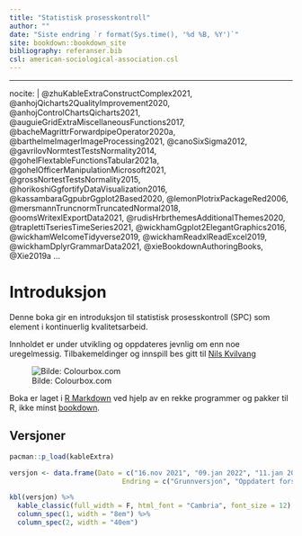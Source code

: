 ```yaml
---
title: "Statistisk prosesskontroll"
author: ""
date: "Siste endring `r format(Sys.time(), '%d %B, %Y')`"
site: bookdown::bookdown_site
bibliography: referanser.bib
csl: american-sociological-association.csl
---
```


---
nocite: |
  @zhuKableExtraConstructComplex2021, @anhojQicharts2QualityImprovement2020, @anhojControlChartsQicharts2021, @auguieGridExtraMiscellaneousFunctions2017, @bacheMagrittrForwardpipeOperator2020a, @barthelmeImagerImageProcessing2021, @canoSixSigma2012, @gavrilovNormtestTestsNormality2014, @gohelFlextableFunctionsTabular2021a, @gohelOfficerManipulationMicrosoft2021, @grossNortestTestsNormality2015, @horikoshiGgfortifyDataVisualization2016, @kassambaraGgpubrGgplot2Based2020, @lemonPlotrixPackageRed2006, @mersmannTruncnormTruncatedNormal2018, @oomsWritexlExportData2021, @rudisHrbrthemesAdditionalThemes2020, @traplettiTseriesTimeSeries2021, @wickhamGgplot2ElegantGraphics2016, @wickhamWelcomeTidyverse2019, @wickhamReadxlReadExcel2019, @wickhamDplyrGrammarData2021, @xieBookdownAuthoringBooks, @Xie2019a
...

# Introduksjon {.unnumbered}

Denne boka gir en introduksjon til statistisk prosesskontroll (SPC) som element i kontinuerlig kvalitetsarbeid.

Innholdet er under utvikling og oppdateres jevnlig om enn noe uregelmessig. Tilbakemeldinger og innspill bes gitt til [Nils Kvilvang](mailto:nils.kvilvang@inn.no)

![Bilde: Colourbox.com](SPC_front_cover.JPG)

Boka er laget i [R Markdown](http://rmarkdown.rstudio.com) ved hjelp av en rekke programmer og pakker til R, ikke minst [bookdown](http://https://bookdown.org/yihui/bookdown/).

## Versjoner {.unnumbered}

```r

pacman::p_load(kableExtra)

versjon <- data.frame(Dato = c("16.nov 2021", "09.jan 2022", "11.jan 2022", "12.jan 2022", "13.jan 2022", "14.jan 2022", "15.jan 2022", "16.jan 2022", "19.januar 2022"),
                            Endring = c("Grunnversjon", "Oppdatert forside med versjonstabell. Lagt til nytt delkapittel 7.1 om mønstre for kontrolldiagram. Oppdatert vedlegg 4", "Oppdatert bibliografi med R-pakker som er brukt", "Rettet opp feil i vedlegg 1 (koder)", "Oppdatert kap 7 med nytt delkapittel om tolkning av kontrolldiagrammer", "Mindre endringer i kap 1. Ny innledning kap 2.", "Oppdatering i kap 2.1. Endringer i kap 3. Mindre endringer i kap 6. Mindre endringer i kap 7. Nytt vedlegg 9. Nytt vedlegg 10.", "Oppdatert kap 8.Oppdatert vedlegg 10 med flere formler.", "Oppdatert kap 6 med videoeksempel på utarbeidelse av seriediagram i Excel."))

kbl(versjon) %>%
  kable_classic(full_width = F, html_font = "Cambria", font_size = 12) %>%
  column_spec(1, width = "8em") %>%
  column_spec(2, width = "40em")

```



